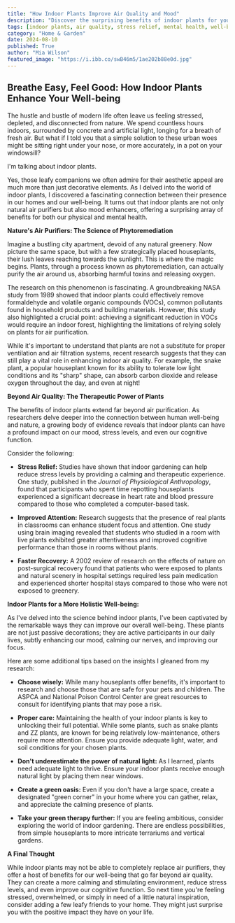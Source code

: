 ```yaml
---
title: "How Indoor Plants Improve Air Quality and Mood"
description: "Discover the surprising benefits of indoor plants for your well-being.  Learn how they purify air, reduce stress, and improve focus, along with tips for choosing and caring for the right plants for your home."
tags: [indoor plants, air quality, stress relief, mental health, well-being, houseplants, nature, green living, home decor, health benefits, mood booster]
category: "Home & Garden"
date: 2024-08-10
published: True
author: "Mia Wilson"
featured_image: "https://i.ibb.co/swB46m5/1ae202b88e0d.jpg"
---
```


## Breathe Easy, Feel Good: How Indoor Plants Enhance Your Well-being

The hustle and bustle of modern life often leave us feeling stressed, depleted, and disconnected from nature. We spend countless hours indoors, surrounded by concrete and artificial light, longing for a breath of fresh air. But what if I told you that a simple solution to these urban woes might be sitting right under your nose, or more accurately, in a pot on your windowsill?

I'm talking about indoor plants. 

Yes, those leafy companions we often admire for their aesthetic appeal are much more than just decorative elements. As I delved into the world of indoor plants, I discovered a fascinating connection between their presence in our homes and our well-being. It turns out that indoor plants are not only natural air purifiers but also mood enhancers, offering a surprising array of benefits for both our physical and mental health.

**Nature's Air Purifiers: The Science of Phytoremediation**

Imagine a bustling city apartment, devoid of any natural greenery.  Now picture the same space, but with a few strategically placed houseplants, their lush leaves reaching towards the sunlight. This is where the magic begins.  Plants, through a process known as phytoremediation, can actually purify the air around us, absorbing harmful toxins and releasing oxygen.

The research on this phenomenon is fascinating. A groundbreaking NASA study from 1989 showed that indoor plants could effectively remove formaldehyde and volatile organic compounds (VOCs), common pollutants found in household products and building materials. However, this study also highlighted a crucial point:  achieving a significant reduction in VOCs would require an indoor forest, highlighting the limitations of relying solely on plants for air purification.

While it's important to understand that plants are not a substitute for proper ventilation and air filtration systems, recent research suggests that they can still play a vital role in enhancing indoor air quality.  For example, the snake plant, a popular houseplant known for its ability to tolerate low light conditions and its "sharp" shape, can absorb carbon dioxide and release oxygen throughout the day, and even at night!  

**Beyond Air Quality: The Therapeutic Power of Plants**

The benefits of indoor plants extend far beyond air purification. As researchers delve deeper into the connection between human well-being and nature, a growing body of evidence reveals that indoor plants can have a profound impact on our mood, stress levels, and even our cognitive function.  

Consider the following:

* **Stress Relief:** Studies have shown that indoor gardening can help reduce stress levels by providing a calming and therapeutic experience.  One study, published in the *Journal of Physiological Anthropology*, found that participants who spent time repotting houseplants experienced a significant decrease in heart rate and blood pressure compared to those who completed a computer-based task.  

* **Improved Attention:** Research suggests that the presence of real plants in classrooms can enhance student focus and attention.  One study using brain imaging revealed that students who studied in a room with live plants exhibited greater attentiveness and improved cognitive performance than those in rooms without plants.  

* **Faster Recovery:**  A 2002 review of research on the effects of nature on post-surgical recovery found that patients who were exposed to plants and natural scenery in hospital settings required less pain medication and experienced shorter hospital stays compared to those who were not exposed to greenery. 

**Indoor Plants for a More Holistic Well-being:**

As I've delved into the science behind indoor plants, I've been captivated by the remarkable ways they can improve our overall well-being.  These plants are not just passive decorations; they are active participants in our daily lives, subtly enhancing our mood, calming our nerves, and improving our focus.

Here are some additional tips based on the insights I gleaned from my research:

* **Choose wisely:** While many houseplants offer benefits, it's important to research and choose those that are safe for your pets and children.  The ASPCA and National Poison Control Center are great resources to consult for identifying plants that may pose a risk.

* **Proper care:**  Maintaining the health of your indoor plants is key to unlocking their full potential.  While some plants, such as snake plants and ZZ plants, are known for being relatively low-maintenance, others require more attention.  Ensure you provide adequate light, water, and soil conditions for your chosen plants.

* **Don't underestimate the power of natural light:**  As I learned, plants need adequate light to thrive.  Ensure your indoor plants receive enough natural light by placing them near windows.  

* **Create a green oasis:**  Even if you don't have a large space, create a designated "green corner" in your home where you can gather, relax, and appreciate the calming presence of plants.

* **Take your green therapy further:**  If you are feeling ambitious, consider exploring the world of indoor gardening.  There are endless possibilities, from simple houseplants to more intricate terrariums and vertical gardens.

**A Final Thought**

While indoor plants may not be able to completely replace air purifiers, they offer a host of benefits for our well-being that go far beyond air quality. They can create a more calming and stimulating environment, reduce stress levels, and even improve our cognitive function.  So next time you're feeling stressed, overwhelmed, or simply in need of a little natural inspiration, consider adding a few leafy friends to your home. They might just surprise you with the positive impact they have on your life.  